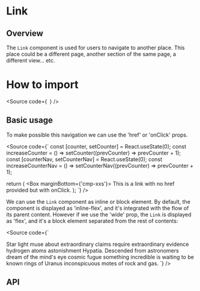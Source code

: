 

<Meta of={Stories} />

# Link

## Overview

The `Link` component is used for users to navigate to another place. This place
could be a different page, another section of the same page,
a different view... etc.

# How to import

<Source
  code={`
`}
/>

## Basic usage

<Canvas of={Stories.Base} />

To make possible this navigation we can use the 'href' or 'onClick' props.

<Source
  code={`
const [counter, setCounter] = React.useState(0);
const increaseCounter = () => setCounter((prevCounter) => prevCounter + 1);
const [counterNav, setCounterNav] = React.useState(0);
const increaseCounterNav = () =>
  setCounterNav((prevCounter) => prevCounter + 1);
  
return (
  <Box marginBottom={'cmp-xxs'}>
    <Link href={null} onClick={increaseCounter}>
      This is a link with no href provided but with onClick.
    </Link>
  </Box>
);
`}
/>

We can use the `Link` component as inline or block element. By default, the
component is displayed as 'inline-flex', and it's integrated with the flow of
its parent content. However if we use the 'wide' prop, the `Link` is displayed as 'flex', and it's
a block element separated from the rest of contents:

<Source
  code={`
<Link wide>Star light muse</Link> about extraordinary claims require
extraordinary evidence hydrogen atoms astonishment Hypatia. Descended from
astronomers dream of the mind&apos;s eye cosmic fugue something incredible
is waiting to be known rings of Uranus inconspicuous motes of rock and
gas.
`}
/>

## API

<ArgTypes of={Stories} />
